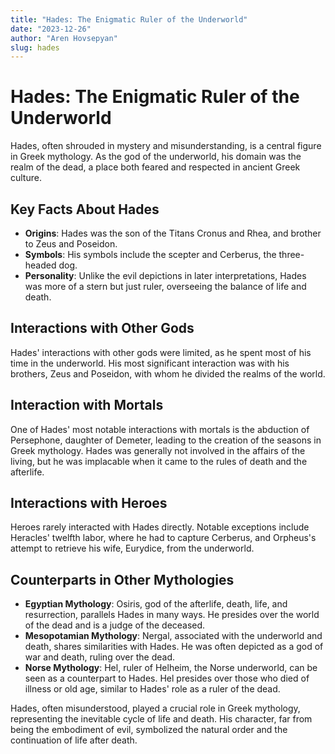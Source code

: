 ```yaml
---
title: "Hades: The Enigmatic Ruler of the Underworld"
date: "2023-12-26"
author: "Aren Hovsepyan"
slug: hades
---
```


# Hades: The Enigmatic Ruler of the Underworld

Hades, often shrouded in mystery and misunderstanding, is a central figure in
Greek mythology. As the god of the underworld, his domain was the realm of the
dead, a place both feared and respected in ancient Greek culture.

## Key Facts About Hades

- **Origins**: Hades was the son of the Titans Cronus and Rhea, and brother to
  Zeus and Poseidon.
- **Symbols**: His symbols include the scepter and Cerberus, the three-headed
  dog.
- **Personality**: Unlike the evil depictions in later interpretations, Hades
  was more of a stern but just ruler, overseeing the balance of life and death.

## Interactions with Other Gods

Hades' interactions with other gods were limited, as he spent most of his time
in the underworld. His most significant interaction was with his brothers, Zeus
and Poseidon, with whom he divided the realms of the world.

## Interaction with Mortals

One of Hades' most notable interactions with mortals is the abduction of
Persephone, daughter of Demeter, leading to the creation of the seasons in
Greek mythology. Hades was generally not involved in the affairs of the living,
but he was implacable when it came to the rules of death and the afterlife.

## Interactions with Heroes

Heroes rarely interacted with Hades directly. Notable exceptions include
Heracles' twelfth labor, where he had to capture Cerberus, and Orpheus's
attempt to retrieve his wife, Eurydice, from the underworld.

## Counterparts in Other Mythologies

- **Egyptian Mythology**: Osiris, god of the afterlife, death, life, and
  resurrection, parallels Hades in many ways. He presides over the world of the
  dead and is a judge of the deceased.
- **Mesopotamian Mythology**: Nergal, associated with the underworld and death,
  shares similarities with Hades. He was often depicted as a god of war and
  death, ruling over the dead.
- **Norse Mythology**: Hel, ruler of Helheim, the Norse underworld, can be seen
  as a counterpart to Hades. Hel presides over those who died of illness or old
  age, similar to Hades' role as a ruler of the dead.

Hades, often misunderstood, played a crucial role in Greek mythology,
representing the inevitable cycle of life and death. His character, far from
being the embodiment of evil, symbolized the natural order and the continuation
of life after death.
